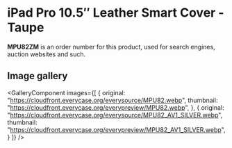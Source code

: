 
# iPad Pro 10.5″ Leather Smart Cover - Taupe

<Callout type='info' emoji='👉🏻'>**MPU82ZM** is an order number for this product, used for search engines, auction websites and such.</Callout>

## Image gallery

<GalleryComponent
    images={[
      {
        original: "https://cloudfront.everycase.org/everysource/MPU82.webp",
        thumbnail: "https://cloudfront.everycase.org/everypreview/MPU82.webp",
      },
      {
        original: "https://cloudfront.everycase.org/everysource/MPU82_AV1_SILVER.webp",
        thumbnail: "https://cloudfront.everycase.org/everypreview/MPU82_AV1_SILVER.webp",
      }
    ]}
  />
